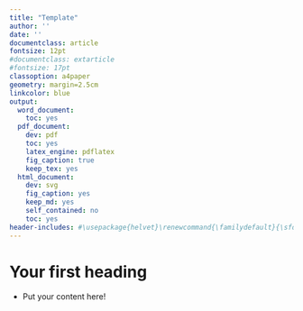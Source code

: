 ```yaml
---
title: "Template"
author: ''
date: ''
documentclass: article
fontsize: 12pt
#documentclass: extarticle
#fontsize: 17pt
classoption: a4paper
geometry: margin=2.5cm
linkcolor: blue
output:
  word_document:
    toc: yes
  pdf_document:
    dev: pdf
    toc: yes
    latex_engine: pdflatex
    fig_caption: true
    keep_tex: yes
  html_document:
    dev: svg
    fig_caption: yes
    keep_md: yes
    self_contained: no
    toc: yes
header-includes: #\usepackage{helvet}\renewcommand{\familydefault}{\sfdefault}\setlength{\parindent}{0pt}\setlength{\parskip}{6pt}\renewcommand{\baselinestretch}{1.25}
---
```

<script type="text/x-mathjax-config">
MathJax.Hub.Config({
  CommonHTML: { linebreaks: { automatic: true } },
  "HTML-CSS": { linebreaks: { automatic: true } },
         SVG: { linebreaks: { automatic: true } }
});
</script>

# Your first heading

* Put your content here!

